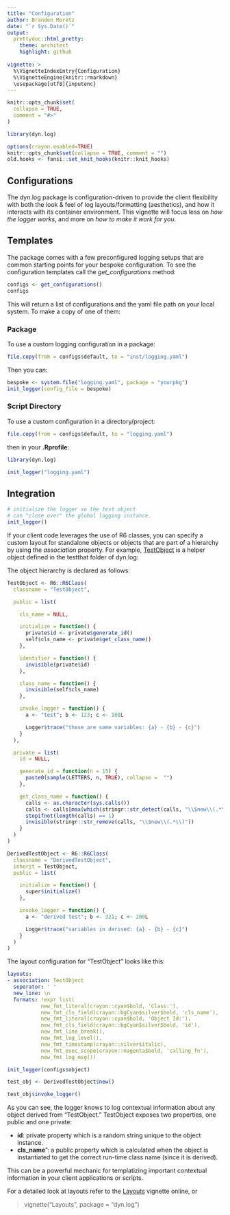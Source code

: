 ```yaml
---
title: "Configuration"
author: Brandon Moretz
date: "`r Sys.Date()`"
output:
  prettydoc::html_pretty:
    theme: architect
    highlight: github
  
vignette: >
  %\VignetteIndexEntry{Configuration}
  %\VignetteEngine{knitr::rmarkdown}
  \usepackage[utf8]{inputenc}
---
```



```r
knitr::opts_chunk$set(
  collapse = TRUE,
  comment = "#>"
)
```

```r
library(dyn.log)

```

```r
options(crayon.enabled=TRUE)
knitr::opts_chunk$set(collapse = TRUE, comment = "")
old.hooks <- fansi::set_knit_hooks(knitr::knit_hooks)
```

## Configurations

The dyn.log package is configuration-driven to provide the client flexibility with both the look & feel of log layouts/formatting (aesthetics), and how it interacts with its container environment. This vignette will focus less on *how the logger works*, and more on *how to make it work for you*.

## Templates

The package comes with a few preconfigured logging setups that are common starting points for your bespoke configuration. To see the configuration templates call the *get_configurations* method:


```r
configs <- get_configurations()
configs
```

This will return a list of configurations and the yaml file path on your local system. To make a copy of one of them:

### Package

To use a custom logging configuration in a package:

```r
file.copy(from = configs$default, to = "inst/logging.yaml")
```

Then you can:

```r
bespoke <- system.file("logging.yaml", package = "yourpkg")
init_logger(config_file = bespoke)
```

### Script Directory

To use a custom configuration in a directory/project:

```r
file.copy(from = configs$default, to = "logging.yaml")
```

then in your **.Rprofile**:

```r
library(dyn.log)

init_logger("logging.yaml")
```

## Integration

```r
# initialize the logger so the test object
# can "close over" the global logging instance.
init_logger()
```

If your client code leverages the use of R6 classes, you can specify a custom layout for standalone objects or objects that are part of a hierarchy by using the *association* property. For example, [TestObject](https://github.com/bmoretz/dyn.log/blob/master/tests/testthat/helper-objects.R) is a helper object defined in the testthat folder of dyn.log:

The object hierarchy is declared as follows:

```r
TestObject <- R6::R6Class(
  classname = "TestObject",

  public = list(

    cls_name = NULL,

    initialize = function() {
      private$id <- private$generate_id()
      self$cls_name <- private$get_class_name()
    },

    identifier = function() {
      invisible(private$id)
    },

    class_name = function() {
      invisible(self$cls_name)
    },

    invoke_logger = function() {
      a <- "test"; b <- 123; c <- 100L

      Logger$trace("these are some variables: {a} - {b} - {c}")
    }
  ),

  private = list(
    id = NULL,

    generate_id = function(n = 15) {
      paste0(sample(LETTERS, n, TRUE), collapse =  "")
    },

    get_class_name = function() {
      calls <- as.character(sys.calls())
      calls <- calls[max(which(stringr::str_detect(calls, "\\$new\\(.*\\)")))]
      stopifnot(length(calls) == 1)
      invisible(stringr::str_remove(calls, "\\$new\\(.*\\)"))
    }
  )
)

DerivedTestObject <- R6::R6Class(
  classname = "DerivedTestObject",
  inherit = TestObject,
  public = list(

    initialize = function() {
      super$initialize()
    },

    invoke_logger = function() {
      a <- "derived test"; b <- 321; c <- 200L

      Logger$trace("variables in derived: {a} - {b} - {c}")
    }
  )
)
```

The layout configuration for "TestObject" looks like this:

```yaml
layouts:
- association: TestObject
  seperator: ' '
  new_line: \n
  formats: !expr list(
           new_fmt_literal(crayon::cyan$bold, 'Class:'),
           new_fmt_cls_field(crayon::bgCyan$silver$bold, 'cls_name'),
           new_fmt_literal(crayon::cyan$bold, 'Object Id:'),
           new_fmt_cls_field(crayon::bgCyan$silver$bold, 'id'),
           new_fmt_line_break(),
           new_fmt_log_level(),
           new_fmt_timestamp(crayon::silver$italic),
           new_fmt_exec_scope(crayon::magenta$bold, 'calling_fn'),
           new_fmt_log_msg())
```

```r

init_logger(configs$object)

test_obj <- DerivedTestObject$new()

test_obj$invoke_logger()
```

As you can see, the logger knows to log contextual information about any object derived from "TestObject." TestObject exposes two properties, one public and one private:

+ **id**: private property which is a random string unique to the object instance.
+ **cls_name**": a public property which is calculated when the object is instantiated to get the correct run-time class name (since it is derived).

This can be a powerful mechanic for templatizing important contextual information in your client applications or scripts.

For a detailed look at layouts refer to the [Layouts](https://bmoretz.github.io/dyn.log/articles/Layouts.html) vignette online, or

> vignette("Layouts", package = "dyn.log")
